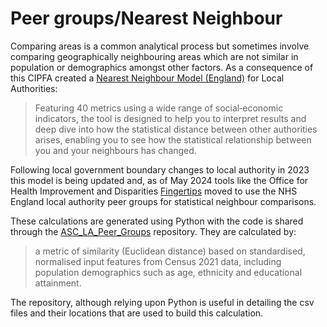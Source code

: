# Peer groups/Nearest Neighbour

Comparing areas is a common analytical process but sometimes involve comparing geographically neighbouring areas which are not similar in population or demographics amongst other factors. As a consequence of this CIPFA created a [Nearest Neighbour Model (England)](https://www.cipfa.org/services/cipfastats/nearest-neighbour-model) for Local Authorities:

> Featuring 40 metrics using a wide range of social‐economic indicators, the tool is designed to help you to interpret results and deep dive into how the statistical distance between other authorities arises, enabling you to see how the statistical relationship between you and your neighbours has changed.

Following local government boundary changes to local authority in 2023 this model is being updated and, as of May 2024 tools like the Office for Health Improvement and Disparities [Fingertips](https://fingertips.phe.org.uk/) moved to use the NHS England local authority peer groups for statistical neighbour comparisons.

These calculations are generated using Python with the code is shared through the [ASC_LA_Peer_Groups](https://github.com/NHSDigital/ASC_LA_Peer_Groups) repository. They are calculated by:

> a metric of similarity (Euclidean distance) based on standardised, normalised input features from Census 2021 data, including population demographics such as age, ethnicity and educational attainment.

The repository, although relying upon Python is useful in detailing the csv files and their locations that are used to build this calculation.
